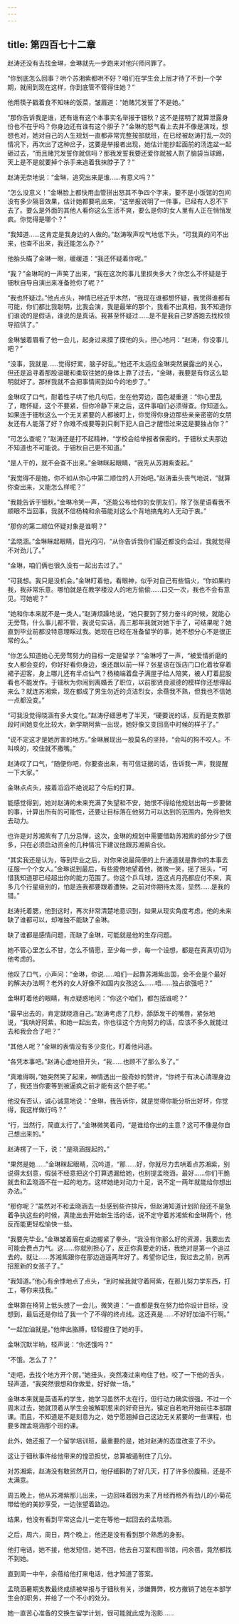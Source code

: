 ```yaml
---
---
---
```

title: 第四百七十二章
---




赵涛还没有去找金琳，金琳就先一步跑来对他兴师问罪了。

“你到底怎么回事？哄个苏湘紫都哄不好？咱们在学生会上层才待了不到一个学期，就闹到现在这样，你到底管不管得住她？”

他用筷子戳着食不知味的饭菜，皱眉道：“她赌咒发誓了不是她。”

“那你告诉我是谁，还有谁有这个本事实名举报于钿秋？这不是摆明了就算泄露身份也不在乎吗？你身边还有谁有这个胆子？”金琳的怒气看上去并不像是演戏，想想也对，她对自己的人生规划一直都非常完整按部就班，在已经被赵涛打乱一次的情况下，再次出了这种岔子，这要是举报者出现，她估计能抄起面前的汤连盆一起砸过去，“而且赌咒发誓你就信吗？那我发誓我要还爱你就被人割了脑袋当球踢，天上是不是就要掉个杀手来追着我抹脖子了？”

赵涛无奈地说：“金琳，追究出来是谁……有意义吗？”

“怎么没意义！”金琳脸上都快用血管拼出怒其不争四个字来，要不是小饭馆的包间没有多少隔音效果，估计她都要吼出来，“这举报说明了一件事，已经有人忍不下去了。要么是外面的其他人看你这么生活不爽，要么是你的女人里有人正在悄悄发疯。你觉得是哪个？”

“我知道……这肯定是我身边的人做的。”赵涛唉声叹气地低下头，“可我真的问不出来，也查不出来，我还能怎么办？”

他抬头瞄了金琳一眼，缓缓道：“我还怀疑着你呢。”

“我？”金琳呵的一声笑了出来，“我在这次的事儿里损失多大？你怎么不怀疑是于钿秋自导自演出来准备抢你了呢？”

“我也怀疑过。”他点点头，神情已经近乎木然，“我现在谁都想怀疑，我觉得谁都有可能，你们都比我聪明，比我会演，我是最笨的那个，我看不出真相，我不知道你们谁说的是假话，谁说的是真话。我甚至怀疑过……是不是我自己梦游跑去找校领导招供了。”

金琳皱着眉看了他一会儿，起身过来摸了摸他的头，担心地问：“赵涛，你没事儿吧？”

“没事，我就是……觉得好累，脑子好乱。”他还不太适应金琳突然展露出的关心，但还是追寻着那股温暖和柔软往她的身体上靠了过去，“金琳，我要是有你这么聪明就好了。那样我就不会把事情闹到如今的地步了。”

金琳叹了口气，耐着性子哄了他几句后，坐在他旁边，面色凝重道：“你心里乱了，瞎怀疑，这个不要紧，但你冷静下来之后，这件事咱们必须得查。你知道么。如果连于钿秋这么一个无关紧要的人都被盯上，你觉得你身边那些亲亲密密的女朋友还有人能落了好？你难不成要等到只剩下犯人自己才醒悟过来这是要独占你？”

“可怎么查呢？”赵涛还是打不起精神，“学校会给举报者保密的。于钿秋丈夫那边不知道也不可能说。于钿秋自己更不知道。”

“是人干的，就不会查不出来。”金琳眯起眼睛，“我先从苏湘紫查起。”

“我觉得不是她，你不如从你心中第二顺位的人开始吧。”赵涛垂头丧气地说，“就算你查出来，又能怎么样呢？”

“我能告诉于钿秋。”金琳冷笑一声，“还能公布给你的女朋友们，除了张星语看我不顺眼不当回事，我就不信杨楠和余蓓能对这么个背地搞鬼的人无动于衷。”

“那你的第二顺位怀疑对象是谁啊？”

“孟晓涵。”金琳眯起眼睛，目光闪闪，“从你告诉我你们最近都没约会过，我就觉得不对劲儿了。”

“金琳，咱们俩也很久没有一起出去过了。”

“可我想。我只是没机会。”金琳盯着他，看眼神，似乎对自己有些恼火，“你如果约我，我非常乐意。哪怕就是在教学楼没人的地方偷偷……口交一次，我也不会有意见。可她呢？”

“她和你本来就不是一类人。”赵涛烦躁地说，“她只要到了努力奋斗的时候，就能心无旁骛，什么事儿都不管，我说句实话，高三那年我就对她下手了，可结果呢？她直到毕业前都没特意理睬过我。她现在已经在准备留学的事，她不想分心不是很正常的么。”

“你怎么知道她心无旁骛努力的目标一定是留学？”金琳哼了一声，“被爱情折磨的女人都会变的，你好好看你身边，谁还跟以前一样？张星语在饭店门口化着妆穿着裙子迎客，身上哪儿还有半点仙气？杨楠端着盘子满屋子给人陪笑，被人盯着屁股看也不能发作。于钿秋为你闹到离婚丢了职位，以前那贤良淑德的模样你还想得起来么？就连苏湘紫，现在都成了男生勿近的贞洁烈女。余蓓我不熟，但我也不信她一点都没变。”

“可我没觉得晓涵有多大变化。”赵涛仔细思考了半天，“硬要说的话，反而是支教那段时间她变化比较大，新学期阿紫一出现，她好像又变回高中时候的样子了。”

“说不定这才是她厉害的地方。”金琳展现出一股莫名的坚持，“会叫的狗不咬人。不叫唤的，咬住就不撒嘴。”

赵涛叹了口气，“随便你吧，你要查出来，有可信证据的话，告诉我一声，我提醒一下大家。”

金琳点点头，接着滔滔不绝说起了今后的打算。

能感觉得到，她对赵涛的未来充满了失望和不安，她恨不得给他规划出每一步要做的事，计算出所有的可能性，还要让目标落在他努力可以达到的范围内，免得他失去动力。

也许是对苏湘紫有了几分忌惮，这次，金琳的规划中需要借助苏湘紫的部分少了很多，只在必须启动资金的几种情况下建议他跟苏湘紫合伙。

“其实我还是认为，等到毕业之后，对你来说最简便的上升通道就是靠你的本事去征服一个个女人。”金琳说到最后，有些疲倦地望着他，微微一笑，摇了摇头，“可惜我知道那已经超出你的能力范围了。你这个乒乓球，连这点月亮都应付不来，真多几个行星级别的，怕是连我都要跟着遭殃。之前对你期待太高，显然……是我的错。”

赵涛托着腮，他到这时，再次非常清楚地意识到，如果从现实角度考虑，他的未来缺了谁都可以，却唯独不能缺了金琳。

缺了谁都是感情问题，而缺了金琳，可能就是他的生存问题。

她不管心里怎么不甘，怎么不情愿，至少每一步，每一个设想，都是在真真切切为他考虑的。

他叹了口气，小声问：“金琳，你说……咱们一起靠苏湘紫出国，会不会是个最好的解决办法啊？老外的女人好像不如国内女孩这么……唔……独占欲强吧？”

金琳盯着他的眼睛，有点疑惑地问：“你这个咱们，都包括谁呢？”

“最早出去的，肯定就晓涵自己。”赵涛考虑了几秒，舔舔发干的嘴唇，紧张地说，“我哄好阿紫，和她一起出去，你也往这个方向努力的话，应该不多久就能过去和我会合了吧？”

“其他人呢？”金琳的表情没有多少变化，盯着他问道。

“各凭本事吧。”赵涛心虚地扭开头，“我……也顾不了那么多了。”

“真难得啊，”她突然笑了起来，神情透出一股奇妙的赞许，“你终于有决心清理身边了，我还当你要等到被逼疯之前才能有这个胆子呢。”

他没有否认，诚心诚意地说：“金琳，我告诉你，就是觉得你能分析出好坏，你觉得，我这样做行吗？”

“行，当然行，简直太行了。”金琳微笑着问，“是谁给你出的主意？这可不像是你自己想出来的。”

赵涛楞了一下，说：“是晓涵提起的。”

“果然是她……”金琳眯起眼睛，沉吟道，“那……好，你就尽力去哄着点苏湘紫，别说得太刻意，假装不经意把这个打算透漏给她，也别提孟晓涵，最好……你们干脆就去和孟晓涵不在一起的地方。这样她绝对动力十足，说不定一两年就能给你想出办法。”

“那你呢？”虽然对不和孟晓涵去一处感到些许排斥，但赵涛知道计划阶段还不是急着争执这些的时候，真能出去开始新生活的话，说不定守着苏湘紫和金琳两个，他反而能更轻松愉快一些。

“我要先毕业。”金琳皱着眉在桌边握紧了拳头，“我没有你那么好的资源，我要出去可能会费点力气。这……你就别担心了，反正你真要走的话，我绝对是第一个追过去的。就让……苏湘紫跟你在那边逍遥两年好了。希望你记住，我过去之前，别再招惹新的女孩子了。”

“我知道。”他心有余悸地点了点头，“到时候我就守着阿紫，在那儿努力学东西，打工，等你来找我。”

金琳靠在椅背上低头想了一会儿，微笑道：“一直都是我在努力给你设计目标，没想到，最后还是你给了我一个了不得的终点线。这还真是……不好好加油不行啊。”

“一起加油就是。”他伸出胳膊，轻轻握住了她的手。

金琳沉默半晌，轻声说：“你还饿吗？”

“不饿。怎么了？”

“走吧，去找个地方开个房。”她扭头，突然凑过来吻住了他，咬了一下他的舌头，轻声道，“我突然很想和你做爱，好好做一场。”

金琳本来就是英语系的学生，她学习虽然不太在行，但行动力确实很强，不过一个周末过去，她就顶着从学生会被解职惹来的好奇目光，镇定自若地开始前往本部蹭课。而且，不知道是不是刻意为之，她宁愿翘掉自己这边无关紧要的一些课程，也要多蹭孟晓涵那个班的课。

此外，她还报了一个留学培训班，最重要的是，她对赵涛的态度改变了不少。

这让于钿秋事件给他带来的惶恐担忧，总算被遏制住了几分。

对苏湘紫，赵涛没有敢贸然开口，他仔细斟酌了好几天，打了许多份腹稿，还是不太满意。

周五晚上，他从苏湘紫那儿出来，一边回味着因为来了月经而格外有劲儿的小菊花带给他的美妙享受，一边张望着路边。

结果，他没有看到平常这会儿一定在等他一起回去的孟晓涵。

之后，周六，周日，两个晚上，他还是没有看到那个熟悉的身影。

他打电话，她不接，他发短信，她不回，他去自习室和图书馆，问余蓓，竟然都找不到她。

直到周一中午，余蓓给他打来电话，他才知道了答案。

孟晓涵暑期支教最终成绩被举报与于钿秋有关，涉嫌舞弊，校方撤销了她在本部学生会的职务，并给了一个不小的处分。

她一直苦心准备的交换生留学计划，很可能就此成为泡影……